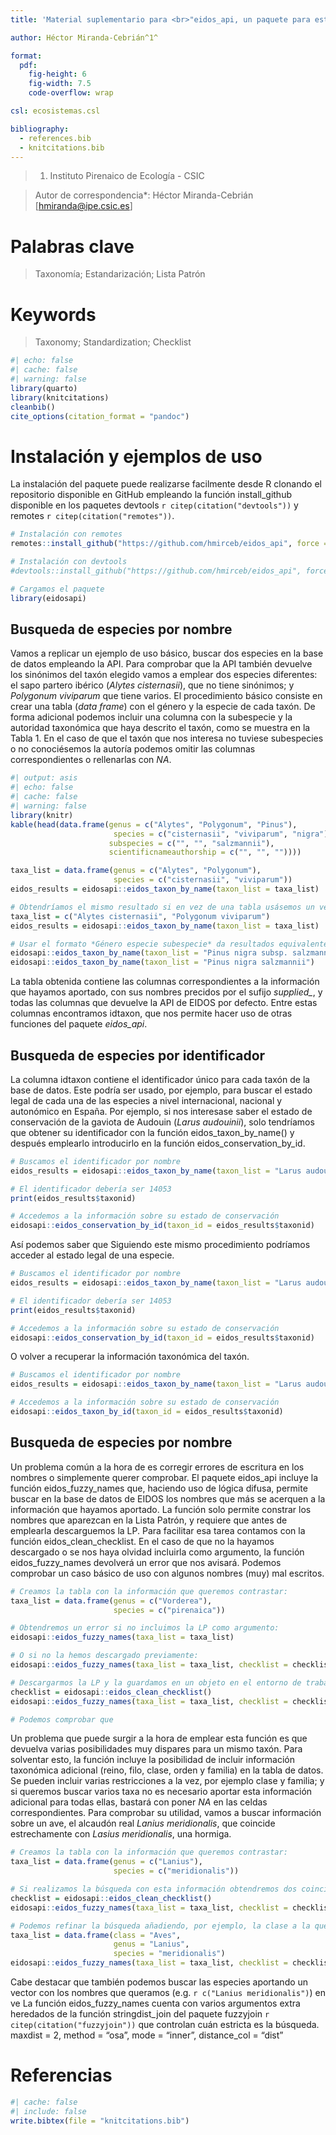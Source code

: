 ```yaml
---
title: 'Material suplementario para <br>"eidos_api, un paquete para estandarizar la taxonomía de especies en España"'

author: Héctor Miranda-Cebrián^1^

format:
  pdf:
    fig-height: 6
    fig-width: 7.5
    code-overflow: wrap

csl: ecosistemas.csl

bibliography:
  - references.bib
  - knitcitations.bib
---
```


  > (1) Instituto Pirenaico de Ecología - CSIC

> Autor de correspondencia\*: Héctor Miranda-Cebrián \[[hmiranda@ipe.csic.es](mailto:hmiranda@ipe.csic.es){.email}\]

# Palabras clave

> Taxonomía; Estandarización; Lista Patrón

# Keywords

> Taxonomy; Standardization; Checklist

```r
#| echo: false
#| cache: false
#| warning: false
library(quarto)
library(knitcitations)
cleanbib()
cite_options(citation_format = "pandoc")
```


# Instalación y ejemplos de uso

La instalación del paquete puede realizarse facilmente desde R clonando el repositorio disponible en GitHub empleando la función install_github disponible en los paquetes devtools `r citep(citation("devtools"))` y remotes `r citep(citation("remotes"))`.

```r
# Instalación con remotes
remotes::install_github("https://github.com/hmirceb/eidos_api", force = TRUE)

# Instalación con devtools
#devtools::install_github("https://github.com/hmirceb/eidos_api", force = TRUE)

# Cargamos el paquete
library(eidosapi)
```

## Busqueda de especies por nombre
Vamos a replicar un ejemplo de uso básico, buscar dos especies en la base de datos empleando la API. Para comprobar que la API también devuelve los sinónimos del taxón elegido vamos a emplear dos especies diferentes: el sapo partero ibérico (*Alytes cisternasii*), que no tiene sinónimos; y *Polygonum viviparum* que tiene varios. El procedimiento básico consiste en crear una tabla (*data frame*) con el género y la especie de cada taxón. De forma adicional podemos incluir una columna con la subespecie y la autoridad taxonómica que haya descrito el taxón, como se muestra en la Tabla 1. En el caso de que el taxón que nos interesa no tuviese subespecies o no conociésemos la autoría podemos omitir las columnas correspondientes o rellenarlas con *NA*.

```r
#| output: asis
#| echo: false
#| cache: false
#| warning: false
library(knitr)
kable(head(data.frame(genus = c("Alytes", "Polygonum", "Pinus"),
                       species = c("cisternasii", "viviparum", "nigra"),
                      subspecies = c("", "", "salzmannii"),
                      scientificnameauthorship = c("", "", ""))))
```


```r
taxa_list = data.frame(genus = c("Alytes", "Polygonum"),
                       species = c("cisternasii", "viviparum"))
eidos_results = eidosapi::eidos_taxon_by_name(taxon_list = taxa_list)

# Obtendríamos el mismo resultado si en vez de una tabla usásemos un vector:
taxa_list = c("Alytes cisternasii", "Polygonum viviparum")
eidos_results = eidosapi::eidos_taxon_by_name(taxon_list = taxa_list)

# Usar el formato *Género especie subespecie* da resultados equivalentes a *Género especie subsp. subespecie*:
eidosapi::eidos_taxon_by_name(taxon_list = "Pinus nigra subsp. salzmannii")
eidosapi::eidos_taxon_by_name(taxon_list = "Pinus nigra salzmannii")
```

La tabla obtenida contiene las columnas correspondientes a la información que hayamos aportado, con sus nombres precidos por el sufijo *supplied_*, y todas las columnas que devuelve la API de EIDOS por defecto. Entre estas columnas encontramos idtaxon, que nos permite hacer uso de otras funciones del paquete *eidos_api*.

## Busqueda de especies por identificador
La columna idtaxon contiene el identificador único para cada taxón de la base de datos. Este podría ser usado, por ejemplo, para buscar el estado legal de cada una de las especies a nivel internacional, nacional y autonómico en España. Por ejemplo, si nos interesase saber el estado de conservación de la gaviota de Audouin (*Larus audouinii*), solo tendríamos que obtener su identificador con la función eidos_taxon_by_name() y después emplearlo introducirlo en la función eidos_conservation_by_id.

```r
# Buscamos el identificador por nombre
eidos_results = eidosapi::eidos_taxon_by_name(taxon_list = "Larus audouinii")

# El identificador debería ser 14053
print(eidos_results$taxonid)

# Accedemos a la información sobre su estado de conservación
eidosapi::eidos_conservation_by_id(taxon_id = eidos_results$taxonid)

```

Así podemos saber que 
Siguiendo este mismo procedimiento podríamos acceder al estado legal de una especie.

```r
# Buscamos el identificador por nombre
eidos_results = eidosapi::eidos_taxon_by_name(taxon_list = "Larus audouinii")

# El identificador debería ser 14053
print(eidos_results$taxonid)

# Accedemos a la información sobre su estado de conservación
eidosapi::eidos_conservation_by_id(taxon_id = eidos_results$taxonid)

```

O volver a recuperar la información taxonómica del taxón.
```r
# Buscamos el identificador por nombre
eidos_results = eidosapi::eidos_taxon_by_name(taxon_list = "Larus audouinii")

# Accedemos a la información sobre su estado de conservación
eidosapi::eidos_taxon_by_id(taxon_id = eidos_results$taxonid)

```

## Busqueda de especies por nombre
Un problema común a la hora de es corregir errores de escritura en los nombres o simplemente querer comprobar. El paquete eidos_api incluye la función eidos_fuzzy_names que, haciendo uso de lógica difusa, permite buscar en la base de datos de EIDOS los nombres que más se acerquen a la información que hayamos aportado. La función solo permite constrar los nombres que aparezcan en la Lista Patrón, y requiere que antes de emplearla descarguemos la LP. Para facilitar esa tarea contamos con la función eidos_clean_checklist. En el caso de que no la hayamos descargado o se nos haya olvidad incluirla como argumento, la función eidos_fuzzy_names devolverá un error que nos avisará. Podemos comprobar un caso básico de uso con algunos nombres (muy) mal escritos.

```r
# Creamos la tabla con la información que queremos contrastar:
taxa_list = data.frame(genus = c("Vorderea"),
                       species = c("pirenaica"))

# Obtendremos un error si no incluimos la LP como argumento:
eidosapi::eidos_fuzzy_names(taxa_list = taxa_list)

# O si no la hemos descargado previamente:
eidosapi::eidos_fuzzy_names(taxa_list = taxa_list, checklist = checklist)

# Descargarmos la LP y la guardamos en un objeto en el entorno de trabajo de R. Podríamos incluir la función eidos_clean_checklist directamente como argumento aunque no se recomienda porque, si fuésemos a realizar varias búsquedas con eidos_fuzzy_names el proceso se ralentizaría al tener que descargar la LP múltiples veces.
checklist = eidosapi::eidos_clean_checklist()
eidosapi::eidos_fuzzy_names(taxa_list = taxa_list, checklist = checklist)

# Podemos comprobar que 

```

Un problema que puede surgir a la hora de emplear esta función es que devuelva varias posibilidades muy dispares para un mismo taxón. Para solventar esto, la función incluye la posibilidad de incluir información taxonómica adicional (reino, filo, clase, orden y familia) en la tabla de datos. Se pueden incluir varias restricciones a la vez, por ejemplo clase y familia; y si queremos buscar varios taxa no es necesario aportar esta información adicional para todas ellas, bastará con poner *NA* en las celdas correspondientes. Para comprobar su utilidad, vamos a buscar información sobre un ave, el alcaudón real *Lanius meridionalis*, que coincide estrechamente con *Lasius meridionalis*, una hormiga.

```r
# Creamos la tabla con la información que queremos contrastar:
taxa_list = data.frame(genus = c("Lanius"),
                       species = c("meridionalis"))

# Si realizamos la búsqueda con esta información obtendremos dos coincidencias:
checklist = eidosapi::eidos_clean_checklist()
eidosapi::eidos_fuzzy_names(taxa_list = taxa_list, checklist = checklist)

# Podemos refinar la búsqueda añadiendo, por ejemplo, la clase a la que pertenece nuestro taxón de interés: 
taxa_list = data.frame(class = "Aves", 
                       genus = "Lanius",
                       species = "meridionalis")
eidosapi::eidos_fuzzy_names(taxa_list = taxa_list, checklist = checklist)
```

Cabe destacar que también podemos buscar las especies aportando un vector con los nombres que queramos (e.g. `r c("Lanius meridionalis")`) en ve
La función eidos_fuzzy_names cuenta con varios argumentos extra heredados de la función stringdist_join del paquete fuzzyjoin `r citep(citation("fuzzyjoin"))` que controlan cuán estricta es la búsqueda.
maxdist = 2,
                              method = "osa",
                              mode = "inner",
                              distance_col = "dist"


# Referencias

```r
#| cache: false
#| include: false
write.bibtex(file = "knitcitations.bib")
```

